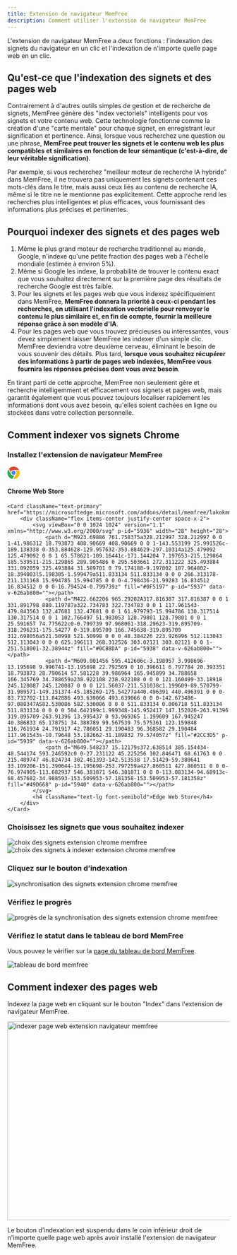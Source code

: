 ```yaml
---
title: Extension de navigateur MemFree
description: Comment utiliser l'extension de navigateur MemFree
---
```


L'extension de navigateur MemFree a deux fonctions : l'indexation des signets du navigateur en un clic et l'indexation de n'importe quelle page web en un clic.

## Qu'est-ce que l'indexation des signets et des pages web

Contrairement à d'autres outils simples de gestion et de recherche de signets, MemFree génère des "index vectoriels" intelligents pour vos signets et votre contenu web. Cette technologie fonctionne comme la création d'une "carte mentale" pour chaque signet, en enregistrant leur signification et pertinence. Ainsi, lorsque vous recherchez une question ou une phrase, **MemFree peut trouver les signets et le contenu web les plus compatibles et similaires en fonction de leur sémantique (c'est-à-dire, de leur véritable signification)**.

Par exemple, si vous recherchez "meilleur moteur de recherche IA hybride" dans MemFree, il ne trouvera pas uniquement les signets contenant ces mots-clés dans le titre, mais aussi ceux liés au contenu de recherche IA, même si le titre ne le mentionne pas explicitement. Cette approche rend les recherches plus intelligentes et plus efficaces, vous fournissant des informations plus précises et pertinentes.

## Pourquoi indexer des signets et des pages web

1. Même le plus grand moteur de recherche traditionnel au monde, Google, n'indexe qu'une petite fraction des pages web à l'échelle mondiale (estimée à environ 5%).
2. Même si Google les indexe, la probabilité de trouver le contenu exact que vous souhaitez directement sur la première page des résultats de recherche Google est très faible.
3. Pour les signets et les pages web que vous indexez spécifiquement dans MemFree, **MemFree donnera la priorité à ceux-ci pendant les recherches, en utilisant l'indexation vectorielle pour renvoyer le contenu le plus similaire et, en fin de compte, fournir la meilleure réponse grâce à son modèle d'IA**.
4. Pour les pages web que vous trouvez précieuses ou intéressantes, vous devez simplement laisser MemFree les indexer d'un simple clic. MemFree deviendra votre deuxième cerveau, éliminant le besoin de vous souvenir des détails. Plus tard, **lorsque vous souhaitez récupérer des informations à partir de pages web indexées, MemFree vous fournira les réponses précises dont vous avez besoin**.

En tirant parti de cette approche, MemFree non seulement gère et recherche intelligemment et efficacement vos signets et pages web, mais garantit également que vous pouvez toujours localiser rapidement les informations dont vous avez besoin, qu'elles soient cachées en ligne ou stockées dans votre collection personnelle.

## Comment indexer vos signets Chrome

<Steps>

### Installez l'extension de navigateur MemFree

<div className="grid grid-cols-2 gap-4">
    <Card className="text-primary" href="https://chromewebstore.google.com/detail/memfree/dndjodcanbhkomcgihbhcejogiimdmpk">
        <div className="flex items-center justify-center space-x-2">
            <svg viewBox="0 0 1024 1024" version="1.1" xmlns="http://www.w3.org/2000/svg" p-id="3937" width="28" height="28">
                <path d="M123.648 178.346667C361.642667-98.602667 802.986667-43.946667 967.936 279.68h-396.501333c-71.424 0-117.546667-1.621333-167.509334 24.661333-58.709333 30.933333-102.997333 88.234667-118.485333 155.52L123.648 178.389333z" fill="#EA4335" p-id="3938" data-v-626ab800=""></path>
                <path d="M341.674667 512c0 93.866667 76.330667 170.24 170.154666 170.24 93.866667 0 170.154667-76.373333 170.154667-170.24s-76.330667-170.24-170.154667-170.24c-93.866667 0-170.154667 76.373333-170.154666 170.24z" fill="#4285F4" p-id="3939" data-v-626ab800=""></path>
                <path d="M577.877333 734.848c-95.530667 28.373333-207.274667-3.114667-268.501333-108.8-46.762667-80.64-170.24-295.765333-226.346667-393.557333-196.565333 301.226667-27.136 711.808 329.685334 781.866666l165.12-279.509333z" fill="#34A853" p-id="3940" data-v-626ab800=""></path>
                <path d="M669.866667 341.76a233.130667 233.130667 0 0 1 43.008 286.634667c-40.576 69.973333-170.154667 288.682667-232.96 394.581333 367.658667 22.656 635.733333-337.664 514.645333-681.258667H669.866667z" fill="#FBBC05" p-id="3941" data-v-626ab800=""></path>
            </svg>
            <h4 className="text-lg font-semibold">Chrome Web Store</h4>
        </div>
    </Card>

    <Card className="text-primary" href="https://microsoftedge.microsoft.com/addons/detail/memfree/lakokmmabgokjgnjfobhommkjpppihco">
        <div className="flex items-center justify-center space-x-2">
            <svg viewBox="0 0 1024 1024" version="1.1" xmlns="http://www.w3.org/2000/svg" p-id="5936" width="28" height="28">
                <path d="M923.69886 761.758375a328.212997 328.212997 0 0 1-41.986312 18.793873 408.90669 408.90669 0 0 1-143.553199 25.991526c-189.138338 0-353.884628-129.957632-353.884629-297.10314a125.479092 125.479092 0 0 1 65.578621-109.16441c-171.144204 7.197653-215.129864 185.539511-215.129865 289.905486 0 295.503661 272.311222 325.493884 331.092059 325.493884 31.589701 0 79.174188-9.197002 107.964802-18.394003l5.198305-1.599479a511.833134 511.833134 0 0 0 266.313178-211.131168 15.994785 15.994785 0 0 0-4.798436-21.99283 16.834512 16.834512 0 0 0-16.794524-0.799739z" fill="#0F5197" p-id="5937" data-v-626ab800=""></path>
                <path d="M422.662206 965.29202A317.816387 317.816387 0 0 1 331.891798 880.119787a322.734783 322.734783 0 0 1 117.961543-479.843563 132.47681 132.47681 0 0 1 61.979793-15.994786 130.317514 130.317514 0 0 1 102.766497 51.983053 128.79801 128.79801 0 0 1 25.591657 74.775622c0-0.799739 97.968061-318.29623-319.895709-318.296231-175.54277 0-319.895709 166.745638-319.895709 312.698056a521.50998 521.50998 0 0 0 48.384226 223.926996 512.113043 512.113043 0 0 0 625.396111 268.312526 303.02121 303.02121 0 0 1-251.518001-32.38944z" fill="#0C88DA" p-id="5938" data-v-626ab800=""></path>
                <path d="M609.001456 595.412606c-3.198957 3.998696-13.195698 9.996741-13.195698 22.792569 0 10.396611 6.797784 20.393351 18.793873 28.790614 57.581228 39.986964 165.945899 34.788658 166.345769 34.788659a238.922108 238.922108 0 0 0 121.160499-33.18918 245.120087 245.120087 0 0 0 121.56037-211.531038c1.199609-89.570799-31.989571-149.151374-45.185269-175.54277a440.496391 440.496391 0 0 0-83.732702-113.842886 493.639066 493.639066 0 0 0-142.673486-97.088347A582.530086 582.530086 0 0 0 511.833134 0.006718 511.833134 511.833134 0 0 0 0 504.642199c1.999348-145.952417 147.152026-263.91396 319.895709-263.91396 13.995437 0 93.969365 1.199609 167.945247 40.386833 65.178751 34.388789 99.567539 75.575361 123.159848 116.761934 24.791917 42.786051 29.190483 96.368582 29.190484 117.961543s-10.79648 53.182662-31.189832 79.574057z" fill="#2CC3D5" p-id="5939" data-v-626ab800=""></path>
                <path d="M649.548237 15.12179s372.638514 385.154434-48.544174 593.246592c0 0-27.231122 45.225256 102.846471 68.61763 0 0 215.489747 46.824734 302.461393-142.513538 17.51429-59.380641 33.109206-151.390644-13.195698-253.797259a427.860511 427.860511 0 0 0-76.974905-113.682937 546.381871 546.381871 0 0 0-113.083134-94.68913c-68.457682-34.988593-153.509953-57.181358-153.509953-57.181358z" fill="#49D668" p-id="5940" data-v-626ab800=""></path>
            </svg>
            <h4 className="text-lg font-semibold">Edge Web Store</h4>
        </div>
    </Card>

</div>

### Choisissez les signets que vous souhaitez indexer

<img className="mt-4 overflow-hidden rounded-lg border" src="/images/doc/extension-2.png" alt="choix des signets extension chrome memfree" />

<img className="my-4 overflow-hidden rounded-lg border" src="/images/doc/extension-3.png" alt="choix des signets à indexer extension chrome memfree" />

### Cliquez sur le bouton d’indexation

<img className="my-4 overflow-hidden rounded-lg border" src="/images/doc/extension-bookmarks.webp" alt="synchronisation des signets extension chrome memfree" />

### Vérifiez le progrès

<img
    className="my-4 overflow-hidden rounded-lg border"
    src="/images/doc/extension-5.png"
    alt="progrès de la synchronisation des signets extension chrome memfree"
/>

### Vérifiez le statut dans le tableau de bord MemFree

Vous pouvez le vérifier sur la [page du tableau de bord MemFree](https://www.memfree.me/dashboard).

<img className="my-4 overflow-hidden rounded-lg border" src="/images/changelog/dashboard.png" alt="tableau de bord memfree" />

</Steps>

## Comment indexer des pages web

Indexez la page web en cliquant sur le bouton "Index" dans l'extension de navigateur MemFree.

<Image
    className="mt-4 overflow-hidden rounded-lg border"
    src="/images/changelog/extension-index.webp"
    width="800"
    height="450"
    alt="indexer page web extension navigateur memfree"
/>

Le bouton d’indexation est suspendu dans le coin inférieur droit de n'importe quelle page web après avoir installé l'extension de navigateur MemFree.
